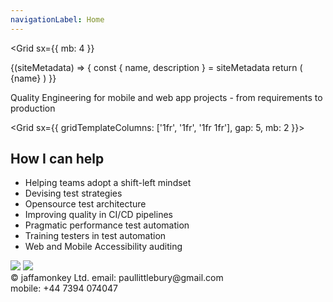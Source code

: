 ```yaml
---
navigationLabel: Home
---
```



<Grid
  sx={{
    mb: 4
  }}
>

<SiteMetaData>
  {(siteMetadata) => {
    const { name, description } = siteMetadata
    return (
      <Fragment>
        <Heading as='h1' variant="styles.h1">{name}</Heading>
      </Fragment>
    )
  }}
</SiteMetaData>
</Grid>

<Message mb={1} variant='secondary'>Quality Engineering for mobile and web app projects - from requirements to production</Message>

<Grid  sx={{ gridTemplateColumns: ['1fr', '1fr', '1fr 1fr'], gap: 5, mb: 2 }}>  
<Box>

## How I can help

- Helping teams adopt a shift-left mindset
- Devising test strategies
- Opensource test architecture
- Improving quality in CI/CD pipelines
- Pragmatic performance test automation
- Training testers in test automation
- Web and Mobile Accessibility auditing

</Box>
<Box>

<Image src="https://raw.githubusercontent.com/jaffamonkey/gatsby-theme-terminal/main/static/images/clients.png" />

  </Box>
</Grid>

<Flex>
  <Box p={3}>
      <Image src="https://raw.githubusercontent.com/jaffamonkey/gatsby-theme-terminal/main/static/images/logo2.png" />
      <br />
    &copy; jaffamonkey Ltd.
  </Box>
  <Box p={3} gap={5} sx={{ flex: '1 1 auto' }}>
    email: paullittlebury@gmail.com<br />
    mobile: +44 7394 074047
  </Box>

</Flex>
